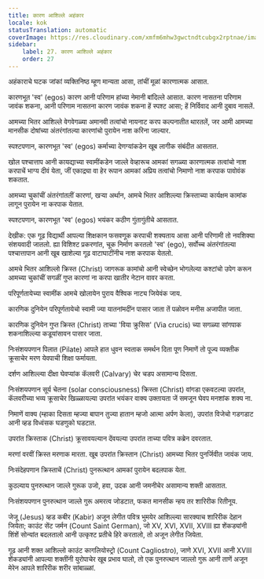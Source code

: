 ```yaml
---
title: कारण आशिल्ले अहंकार
locale: kok
statusTranslation: automatic
coverImage: https://res.cloudinary.com/xmfm6mhw3gwctndtcubgx2rptnae/image/upload/v1741354419/small_cover_la_gran_rebelion_28716e29d2.webp
sidebar:
    label: 27. कारण आशिल्ले अहंकार
    order: 27
---
```

अहंकाराचे घटक जांकां व्यक्तिनिष्ठ म्हूण मान्यता आसा, तांचीं मूळां कारणात्मक आसात.

कारणभूत 'स्व' (egos) कारण आनी परिणाम हांच्या नेमानी बांदिल्ले आसात. कारण नासतना परिणाम जावंक शकना, आनी परिणाम नासतना कारण जावंक शकना हें स्पश्ट आसा; हें निर्विवाद आनी दुबाव नासलें.

आमच्या भितर आशिल्ले वेगवेगळ्या अमानवी तत्वांचो नायनाट करप कल्पनातीत थारतलें, जर आमी आमच्या मानसीक दोषांच्या अंतरंगांतल्या कारणांचो पुरायेन नाश करिना जाल्यार.

स्पश्टपणान, कारणभूत 'स्व' (egos) कर्माच्या देणग्यांकडेन खूब लागीक संबंदीत आसतात.

खोल पश्चात्ताप आनी कायद्याच्या स्वामींकडेन जाल्ले वेव्हारूच आमकां सगळ्या कारणात्मक तत्वांचो नाश करपाचें भाग्य दीवं येता, जीं एकाद्र्या वा हेर रूपान आमकां अप्रिय तत्वांचो निमाणो नाश करपाक पावोवंक शकतात.

आमच्या चुकांचीं अंतरंगांतलीं कारणां, खऱ्या अर्थान, आमचे भितर आशिल्ल्या क्रिस्ताच्या कार्यक्षम कामांक लागून पुरायेन ना करपाक येतात.

स्पश्टपणान, कारणभूत 'स्व' (egos) भयंकर कठीण गुंतागुंतीचे आसतात.

देखीक: एक गूढ विद्यार्थी आपल्या शिक्षकान फसवणूक करपाची शक्यताय आसा आनी परिणामी तो नवशिक्या संशयवादी जातलो. ह्या विशिश्ट प्रकरणांत, चूक निर्माण करतलो 'स्व' (ego), सर्वोच्च अंतरंगांतल्या पश्चात्तापान आनी खूब खाशेल्या गूढ वाटाघाटींनीच नाश करपाक येतलो.

आमचे भितर आशिल्लो क्रिस्त (Christ) जागरूक कामांचो आनी स्वेच्छेन भोगलेल्या कश्टांचो उपेग करून आमच्या चुकांचीं सगळीं गुप्त कारणां ना करपा खातीर नेटान वावर करता.

परिपूर्णतायेच्या स्वामींक आमचे खोलायेन पुराय वैश्विक नाट्य जियेवंक जाय.

कारणिक दुनियेन परिपूर्णतायेचो स्वामी ज्या यातनांमदींन पासार जाता तें पळोवन मनीस अजापीत जाता.

कारणिक दुनियेन गुप्त क्रिस्त (Christ) ताच्या 'विया क्रुसिस' (Via crucis) च्या सगळ्या सांगपाक शकनाशिल्ल्या कडूयांसावन पासार जाता.

निःसंशयपणान पिलात (Pilate) आपले हात धुवन स्वताक समर्थन दिता पूण निमाणें तो पूज्य व्यक्तीक क्रूसाचेर मरण येवपाची शिक्षा फर्मायता.

दर्शण आशिल्ल्या दीक्षा घेवप्यांक कॅलवरी (Calvary) चेर चडप असामान्य दिसता.

निःसंशयपणान सूर्य चेतना (solar consciousness) क्रिस्ता (Christ) वांगडा एकवटल्या उपरांत, कॅलवरीच्या भव्य क्रूसाचेर खिळ्ळायल्या उपरांत भयंकर वाक्य उक्तायता जें समजून घेवप मनशांक शक्य ना.

निमाणें वाक्य (म्हाका दिसता म्हज्या बापान तुज्या हातान म्हजो आत्मा अर्पण केला), उपरांत विजेचो गडगडाट आनी व्हड विध्वंसक घडणुको घडटात.

उपरांत क्रिस्ताक (Christ) क्रूसावयल्यान देंवयल्या उपरांत ताच्या पवित्र कब्रेन दवरतात.

मरणां वरवीं क्रिस्त मरणाक मारता. खूब उपरांत क्रिस्तान (Christ) आमच्या भितर पुनर्जिवीत जावंक जाय.

निःसंदेहपणान क्रिस्ताचें (Christ) पुनरूत्थान आमकां पुरायेन बदलपाक येता.

कुठल्याय पुनरुत्थान जाल्ले गुरूक उजो, हवा, उदक आनी जमनीचेर असामान्य शक्ती आसतात.

निःसंशयपणान पुनरुत्थान जाल्ले गुरू अमरत्व जोडटात, फकत मानसीक न्हय तर शारिरीक रितीनूय.

जेजू (Jesus) व्हड कबीर (Kabir) अजून लेगीत पवित्र भुमयेर आशिल्ल्या सारक्याच शारिरीक देहान जियेता; काउंट सेंट जर्मन (Count Saint German), जो XV, XVI, XVII, XVIII ह्या शेंकड्यांनी शिंशें सोन्यांत बदलतालो आनी उत्कृश्ट प्रतीचे हिरे करतालो, तो अजून लेगीत जियेता.

गूढ आनी शक्त आशिल्लो काउंट कागलियोस्ट्रो (Count Cagliostro), जाणे XVI, XVII आनी XVIII शेंकड्यांनी आपल्या शक्तींनी युरोपाचेर खूब प्रभाव घालो, तो एक पुनरुत्थान जाल्लो गुरू आनी ताणें अजून मेरेन आपले शारिरीक शरीर सांबाळ्ळां.

